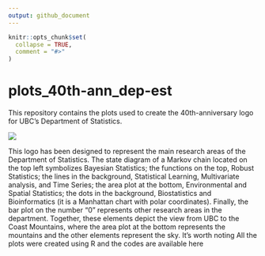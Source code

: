 ```yaml
---
output: github_document
---
```


<!-- README.md is generated from README.Rmd. Please edit that file -->

```r
knitr::opts_chunk$set(
  collapse = TRUE,
  comment = "#>"
)
```

# plots_40th-ann_dep-est

<!-- badges: start -->

<!-- badges: end -->

This repository contains the plots used to create the 40th-anniversary logo for UBC’s Department of Statistics.

![](02_figs/final-logo/logo-40-a-DS_h-res_br.png)

This logo has been designed to represent the main research areas of the Department of Statistics. The state diagram of a Markov chain located on the top left symbolizes Bayesian Statistics; the functions on the top, Robust Statistics; the lines in the background, Statistical Learning, Multivariate analysis, and Time Series; the area plot at the bottom, Environmental and Spatial Statistics; the dots in the background, Biostatistics and Bioinformatics (it is a Manhattan chart with polar coordinates). Finally, the bar plot on the number “0” represents other research areas in the department. Together, these elements depict the view from UBC to the Coast Mountains, where the area plot at the bottom represents the mountains and the other elements represent the sky. It’s worth noting All the plots were created using R and the codes are available here
